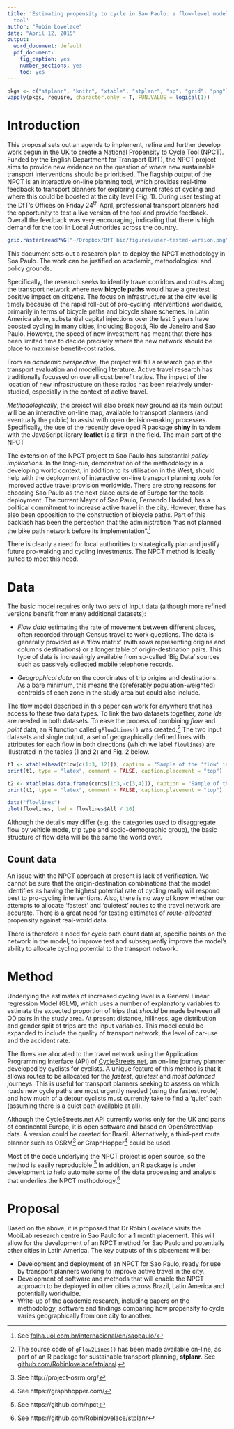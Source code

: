 ```yaml
---
title: 'Estimating propensity to cycle in Sao Paulo: a flow-level model and interactive
  tool'
author: "Robin Lovelace"
date: "April 12, 2015"
output:
  word_document: default
  pdf_document:
    fig_caption: yes
    number_sections: yes
    toc: yes
---
```


```r
pkgs <- c("stplanr", "knitr", "xtable", "stplanr", "sp", "grid", "png")
vapply(pkgs, require, character.only = T, FUN.VALUE = logical(1))
```


# Introduction

This proposal sets out an agenda to implement, refine and further
develop work begun in the UK to create a National Propensity to Cycle Tool
(NPCT). Funded by the English Department for Transport
(DfT), the NPCT project aims to provide new evidence on the question of 
*where* new sustainable transport interventions should be prioritised.
The flagship output of the NPCT is an interactive on-line planning
tool, which provides real-time feedback to transport planners for exploring
current rates of cycling and where this could be boosted at the city level
(Fig. 1). During user testing at the DfT's Offices on Friday 24^th^
April, professional transport planners had the opportunity to test
a live version of the tool and provide feedback. Overall the feedback was
very encouraging, indicating that there is high demand for the tool in
Local Authorities across the country. 

```r
grid.raster(readPNG("~/Dropbox/DfT bid/figures/user-tested-version.png"))
```

This document sets out a research plan to deploy the NPCT methodology
in Soa Paulo. The work can be justified on academic, methodological and
policy grounds.

Specifically, the research seeks to identify travel corridors and routes
along the transport network where new **bicycle paths** would
have a greatest positive impact on citizens. The focus
on infrastructure at the city level is timely because of the rapid
roll-out of pro-cycling interventions worldwide, primarily in terms of bicycle
paths and bicycle share schemes. In Latin America alone,
substantial capital injections over the last 5 years have boosted cycling in
many cities, including
Bogotá, Rio de Janeiro and Sao Paulo. However, the speed of new investment has
meant that there has been limited time to decide precisely where the new
network should be place to maximise benefit-cost ratios. 

From an *academic perspective*, the project will fill a research gap in the transport
evaluation and modelling literature.
Active travel research has traditionally focussed on overall cost:benefit ratios.
The impact of the location of new infrastructure on these ratios has
been relatively under-studied, especially in the context of active travel.

*Methodologically*, the project will also break new ground as its main output
will be an interactive on-line map, available to transport planners
(and eventually the public) to assist with open decision-making processes.
Specifically, the use of the recently developed R package **shiny** in tandem
with the JavaScript library **leaflet** is a first in the field.
The main part of the NPCT

The extension of the NPCT project to Sao Paulo has substantial
*policy implications*. In the long-run, demonstration of the methodology in
a developing world context, in addition to its utilisation in the West, should
help with the deployment of interactive on-line transport planning tools
for improved active travel provision worldwide. There are strong reasons for
choosing Sao Paulo as the next place outside of Europe for the tools deployment.
The current Mayor of Sao Paulo, Fernando Haddad, has a political commitment
to increase active travel in the city. However, there has also been
opposition to the construction of bicycle paths.
Part of this backlash has been the perception that the administration
"has not planned the bike path network before its implementation".^[See
[folha.uol.com.br/internacional/en/saopaulo/](http://www1.folha.uol.com.br/internacional/en/saopaulo/2015/03/1605612-sao-paulo-court-of-justice-orders-mayor-haddad-to-paralyse-bike-paths-under-construction.shtml)]

There is clearly a need for local authorities to strategically plan and
justify future pro-walking and cycling investments. The NPCT method is
ideally suited to meet this need.

# Data

The basic model requires only two sets of input data
(although more refined versions benefit from many additional datasets):

- *Flow data* estimating the rate of movement between different places,
often recorded through Census travel to work questions. The data is
generally provided as a 'flow matrix' (with rows representing origins
and columns destinations) or a longer table of origin-destination pairs.
This type of data is increasingly available from so-called 'Big Data'
sources such as passively collected mobile telephone records.

- *Geographical data* on the coordinates of trip origins and destinations.
As a bare minimum, this means the (preferably population-weighted)
centroids of each zone in the study area but could also include.

The flow model described in this paper can work for
anywhere that has access to these two data types. To link
the two datasets together, *zone ids* are needed in both
datasets. To ease the process of combining *flow* and *point* data,
an R function called `gFlow2Lines()` was 
created.^[The source code of `gFlow2Lines()` has been made available
on-line, as part of an R package for sustainable transport planning,
**stplanr**. See [github.com/Robinlovelace/stplanr/](https://github.com/Robinlovelace/stplanr/blob/master/R/gFlow.R).]
The two input datasets and single output, a set of geographically defined
lines with attributes for each flow in both directions
(which we label `flowlines`) are illustrated in the tables (1 and 2)
and Fig. 2 below.

```r
t1 <- xtable(head(flow[c(1:3, 12)]), caption = "Sample of the 'flow' input dataset, representing the number of people who commute from locations within and between administrative zones (MSOAs)", label = "tbl:flow")
print(t1, type = "latex", comment = FALSE, caption.placement = "top")
```

```r
t2 <- xtable(as.data.frame(cents[1:3,-c(3,4)]), caption = "Sample of the 'cents' input dataset, representing the geographical location of the population-weighted centroids of MSOA zones described in Table~\\ref{tbl:flow}", label = "tbl:cents")
print(t1, type = "latex", comment = FALSE, caption.placement = "top")
```

```r
data("flowlines")
plot(flowlines, lwd = flowlines$All / 10)
```


Although the details may differ (e.g. the categories used to disaggregate flow
by vehicle mode, trip type and socio-demographic group), the basic structure
of flow data will be the same the world over.

## Count data

An issue with the NPCT approach at present is lack of verification. We cannot
be sure that the origin-destination combinations that the model identifies
as having the highest potential rate of cycling really will respond best to
pro-cycling interventions. Also, there is no way of know whether our attempts
to allocate 'fastest' and 'quietest' routes to the travel network are
accurate. There is a great need for testing estimates of *route-allocated*
propensity against real-world data.

There is therefore a need for cycle path count data at,
specific points on the network in the model, to improve test and subsequently
improve the model's ability to allocate cycling potential to the transport
network. 

# Method

Underlying the estimates of increased cycling level is a General Linear regression
Model (GLM), which uses a number of explanatory variables to estimate the expected
proportion of trips that *should* be made between all OD pairs in the study area.
At present distance, hilliness, age distribution and gender split of trips are
the input variables. This model could be expanded
to include the quality of
transport network, the level of car-use and the accident rate.

The flows are allocated to the travel network using the Application Programming
Interface (API) of
[CycleStreets.net](http://www.cyclestreets.net/api/), an on-line journey planner
developed by cyclists for cyclists. A unique feature of this method is that it
allows routes to be allocated for the *fastest*, *quietest* and *most balanced*
journeys. This is useful for transport planners seeking to assess on which
roads new cycle paths are most urgently needed (using the fastest route)
and how much of a detour cyclists must currently take to find a 'quiet' path
(assuming there is a quiet path available at all). 

Although the CycleStreets.net API currently works only for the UK and parts of
continental Europe, it is open software and based on OpenStreetMap data. A version
could be created for Brazil. Alternatively, a third-part route planner such as
OSRM^[See http://project-osrm.org/] or GraphHopper^[See https://graphhopper.com/]
could be used.

Most of the code underlying the NPCT project is open source, so the method is
easily reproducible.^[See https://github.com/npct] In addition, an R package is
under development to help automate some of the data processing and
analysis that underlies the NPCT methodology.^[See https://github.com/Robinlovelace/stplanr]

# Proposal

Based on the above, it is proposed that Dr Robin Lovelace visits the
MobiLab research centre in Sao Paulo for a 1 month placement. This will allow
for the development of an NPCT method for Sao Paulo and potentially other
cities in Latin America. The key outputs of this placement will be:

- Development and deployment of an NPCT for Sao Paulo, ready for use by transport
planners working to improve active travel in the city.
- Development of software and methods that will enable the NPCT approach to
be deployed in other cities across Brazil, Latin America and potentially worldwide.
- Write-up of the academic research, including papers on the methodology,
software and findings comparing how propensity to cycle varies geographically
from one city to another.

